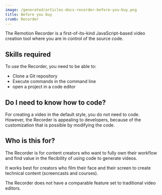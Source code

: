 ```yaml
---
image: /generated/articles-docs-recorder-before-you-buy.png
title: Before you buy
crumb: Recorder
---
```


The Remotion Recorder is a first-of-its-kind JavaScript-based video creation tool where you are in control of the source code.

## Skills required

To use the Recorder, you need to be able to:

- Clone a Git repository
- Execute commands in the command line
- open a project in a code editor

## Do I need to know how to code?

For creating a video in the default style, you do not need to code.  
However, the Recorder is appealing to developers, because of the customization that is possible by modifying the code.

## Who is this for?

The Recorder is for content creators who want to fully own their workflow and find value in the flecibility of using code to generate videos.

It works best for creators who film their face and their screen to create technical content (screencasts and courses).

The Recorder does not have a comparable feature set to traditional video editors.
